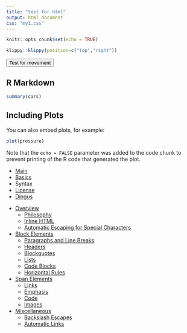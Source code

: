 ---
title: "test for html"
output: html_document
css: "my1.css"
---

```{r setup, include=FALSE}
knitr::opts_chunk$set(echo = TRUE)
```

```{r klippy, echo=FALSE, include=TRUE}
klippy::klippy(position=c("top","right"))
```
 <div class="part1">
<div class="tab">
<button class="tablinks button" onClick="location.href='my2.html'">Test for movement</button> 
 </div>
  </div>


## R Markdown



```{r cars}
summary(cars)
```

## Including Plots

You can also embed plots, for example:

```{r pressure, echo=FALSE}
plot(pressure)
```

Note that the `echo = FALSE` parameter was added to the code chunk to prevent printing of the R code that generated the plot.





<ul id="ProjectSubmenu">
    <li><a href="/projects/markdown/" title="Markdown Project Page">Main</a></li>
    <li><a href="/projects/markdown/basics" title="Markdown Basics">Basics</a></li>
    <li><a class="selected" title="Markdown Syntax Documentation">Syntax</a></li>
    <li><a href="/projects/markdown/license" title="Pricing and License Information">License</a></li>
    <li><a href="/projects/markdown/dingus" title="Online Markdown Web Form">Dingus</a></li>
</ul>


*   [Overview](#overview)
    *   [Philosophy](#philosophy)
    *   [Inline HTML](#html)
    *   [Automatic Escaping for Special Characters](#autoescape)
*   [Block Elements](#block)
    *   [Paragraphs and Line Breaks](#p)
    *   [Headers](#header)
    *   [Blockquotes](#blockquote)
    *   [Lists](#list)
    *   [Code Blocks](#precode)
    *   [Horizontal Rules](#hr)
*   [Span Elements](#span)
    *   [Links](#link)
    *   [Emphasis](#em)
    *   [Code](#code)
    *   [Images](#img)
*   [Miscellaneous](#misc)
    *   [Backslash Escapes](#backslash)
    *   [Automatic Links](#autolink)

